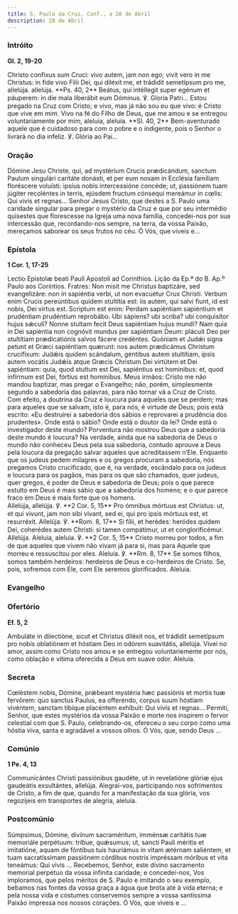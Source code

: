 ```yaml
---
title: S. Paulo da Cruz, Conf., a 28 de Abril
description: 28 de Abril
---
```


### Intróito

**Gl. 2, 19-20**

<div class="side-by-side not-content">
  <span>
    Christo confíxus sum Cruci: vivo autem, jam non ego; vivit vero in me Christus: in fide vivo
    Filii Dei, qui diléxit me, et trádidit semetípsum pro me, allelúja. allelúja. **Ps. 40, 2**
    Beátus, qui intéllegit super egénum et páuperem: in die mala liberábit eum Dóminus. ℣. Gloria
    Patri...
  </span>
  <span>
    Estou pregado na Cruz com Cristo; e vivo, mas já não sou eu que vivo: é Cristo que vive em mim.
    Vivo na fé do Filho de Deus, que me amou e se entregou voluntariamente por mim, aleluia,
    aleluia. **Sl. 40, 2** Bem-aventurado aquele que é cuidadoso para com o pobre e o indigente,
    pois o Senhor o livrará no dia infeliz. ℣. Glória ao Pai...
  </span>
</div>

### Oração

<div class="side-by-side not-content">
  <span>
    Dómine Jesu Christe, qui, ad mystérium Crucis prædicándum, sanctum Paulum singulári caritáte
    donásti, et per eum novam in Ecclésia famíliam floréscere voluísti: ipsíus nobis intercessióne
    concéde; ut, passiónem tuam júgiter recoléntes in terris, ejúsdem fructum cónsequi mereámur in
    cœlis: Qui vivis et regnas...
  </span>
  <span>
    Senhor Jesus Cristo, que destes a S. Paulo uma caridade singular para pregar o mystério da Cruz
    e que por seu intermédio quisestes que florescesse na Igreja uma nova família, concedei-nos por
    sua intercessão que, recordando-nos sempre, na terra, da vossa Paixão, mereçamos saborear os
    seus frutos no céu. Ó Vós, que viveis e...
  </span>
</div>

### Epístola

**1 Cor. 1, 17-25**

<div class="side-by-side not-content">
  <span>Lectio Epístolæ beati Pauli Apostoli ad Corinthios.</span>
  <span>Lição da Ep.ª do B. Ap.º Paulo aos Coríntios.</span>
  <span>
    Fratres: Non misit me Christus baptizáre, sed evangelizáre: non in sapiéntia verbi, ut non
    evacuétur Crux Christi. Verbum enim Crucis pereúntibus quidem stultítia est: iis autem, qui
    salvi fiunt, id est nobis, Dei virtus est. Scriptum est enim: Perdam sapiéntiam sapiéntium et
    prudéntiam prudéntium reprobábo. Ubi sápiens? ubi scriba? ubi conquisítor hujus sǽculi? Nonne
    stultam fecit Deus sapiéntiam hujus mundi? Nam quia in Dei sapiéntia non cognóvit mundus per
    sapiéntiam Deum: plácuit Deo per stultítiam prædicatiónis salvos fácere credéntes. Quóniam et
    Judǽi signa petunt et Græci sapiéntiam quærunt: nos autem prædicámus Christum crucifíxum: Judǽis
    quidem scándalum, géntibus autem stultítiam, ipsis autem vocátis Judǽis atque Græcis Christum
    Dei virtútem et Dei sapiéntiam: quia, quod stultum est Dei, sapiéntius est homínibus: et, quod
    infírmum est Dei, fórtius est homínibus.
  </span>
  <span>
    Meus irmãos: Cristo me não mandou baptizar, mas pregar o Evangelho; não, porém, simplesmente
    segundo a sabedoria das palavras, para não tornar vã a Cruz de Cristo. Com efeito, a doutrina da
    Cruz é loucura para aqueles que se perdem; mas para aqueles que se salvam, isto é, para nós, é
    virtude de Deus; pois está escrito: «Eu destruirei a sabedoria dos sábios e reprovarei a
    prudência dos prudentes». Onde está o sábio? Onde está o doutor da lei? Onde está o investigador
    deste mundo? Porventura não mostrou Deus que a sabedoria deste mundo é loucura? Na verdade,
    ainda que na sabedoria de Deus o mundo não conheceu Deus pela sua sabedoria, contudo aprouve a
    Deus pela loucura da pregação salvar aqueles que acreditassem n’Ele. Enquanto que os judeus
    pedem milagres e os gregos procuram a sabedoria, nós pregamos Cristo crucificado, que é, na
    verdade, escândalo para os judeus e loucura para os pagãos, mas para os que são chamados, quer
    judeus, quer gregos, é poder de Deus e sabedoria de Deus; pois o que parece estulto em Deus é
    mais sábio que a sabedoria dos homens; e o que parece fraco em Deus é mais forte que os homens.
  </span>
</div>

<div class="side-by-side not-content">
  <span>
    Allelúja, allelúja. ℣. **2 Cor. 5, 15** Pro ómnibus mórtuus est Christus: ut, et qui vivunt, jam
    non sibi vivant, sed ei, qui pro ipsis mórtuus est, et resurréxit. Allelúja. ℣. **Rom. 8, 17**
    Si fílii, et herédes: heródes quidem Dei, coherédes autem Christi: si tamen compátimur, ut et
    conglorificémur. Allelúja.
  </span>
  <span>
    Aleluia, aleluia. ℣. **2 Cor. 5, 15** Cristo morreu por todos, a fim de que aqueles que vivem
    não vivam já para si, mas para Aquele que morreu e ressuscitou por eles. Aleluia. ℣. **Rm. 8,
    17** Se somos filhos, somos também herdeiros: herdeiros de Deus e co-herdeiros de Cristo. Se,
    pois, sofremos com Ele, com Ele seremos glorificados. Aleluia.
  </span>
</div>

### Evangelho


<LinkCard href="/missal/santos/02-06-1#evangelho" title="S. Tito, B. e Conf." />

### Ofertório

**Ef. 5, 2**

<div class="side-by-side not-content">
  <span>
    Ambuláte in dilectióne, sicut et Christus diléxit nos, et trádidit semetípsum pro nobis
    oblatiónem et hóstiam Deo in odórem suavitátis, allelúja.
  </span>
  <span>
    Vivei no amor, assim como Cristo nos amou e se entregou voluntariemente por nós, como oblação e
    vítima oferecida a Deus em suave odor. Aleluia.
  </span>
</div>

### Secreta

<div class="side-by-side not-content">
  <span>
    Cœléstem nobis, Dómine, prǽbeant mystéria hæc passiónis et mortis tuæ fervórem: quo sanctus
    Paulus, ea offeréndo, corpus suum hóstiam vivéntem, sanctam tibíque placéntem exhíbuit: Qui
    vivis et regnas...
  </span>
  <span>
    Permiti, Senhor, que estes mystérios da vossa Paixão e morte nos inspirem o fervor celestial com
    que S. Paulo, celebrando-os, ofereceu o seu corpo como uma hóstia viva, santa e agradável a
    vossos olhos. Ó Vós, que, sendo Deus ...
  </span>
</div>

### Comúnio

**1 Pe. 4, 13**

<div class="side-by-side not-content">
  <span>
    Communicántes Christi passiónibus gaudéte, ut in revelatióne glóriæ ejus gaudeátis exsultántes,
    allelúja.
  </span>
  <span>
    Alegrai-vos, participando nos sofrimentos de Cristo, a fim de que, quando for a manifestação da
    sua glória, vos regozijeis em transportes de alegria, aleluia.
  </span>
</div>

### Postcomúnio

<div class="side-by-side not-content">
  <span>
    Súmpsimus, Dómine, divínum sacraméntum, imménsæ caritátis tuæ memoriále perpétuum: tríbue,
    quǽsumus; ut, sancti Pauli méritis et imitatióne, aquam de fóntibus tuis hauriámus in vitam
    ætérnam saliéntem, et tuam sacratíssimam passiónem córdibus nostris impréssam móribus et vita
    teneámus: Qui vivis ...
  </span>
  <span>
    Recebemos, Senhor, este divino sacramento memorial perpétuo da vossa infinita caridade; e
    concedei-nos, Vos imploramos, que pelos méritos de S. Paulo e imitando o seu exemplo, bebamos
    nas fontes da vossa graça a água que brota até à vida eterna; e pela nossa vida e costumes
    conservemos sempre a vossa santíssima Paixão impressa nos nossos corações. Ó Vós, que viveis e
    ...
  </span>
</div>
